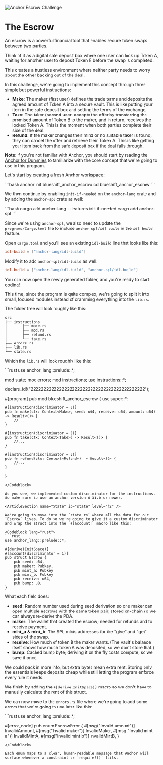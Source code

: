 
![Anchor Escrow Challenge](/graphics/challenge-banners/anchor-escrow.png)

# The Escrow

An escrow is a powerful financial tool that enables secure token swaps between two parties. 

Think of it as a digital safe deposit box where one user can lock up Token A, waiting for another user to deposit Token B before the swap is completed. 

This creates a trustless environment where neither party needs to worry about the other backing out of the deal.

In this challenge, we're going to implement this concept through three simple but powerful instructions:
- **Make**: The maker (first user) defines the trade terms and deposits the agreed amount of Token A into a secure vault. This is like putting your item in the safe deposit box and setting the terms of the exchange.
- **Take**: The taker (second user) accepts the offer by transferring the promised amount of Token B to the maker, and in return, receives the locked Token A. This is the moment when both parties complete their side of the deal.
- **Refund**: If the maker changes their mind or no suitable taker is found, they can cancel the offer and retrieve their Token A. This is like getting your item back from the safe deposit box if the deal falls through.

**Note**: If you're not familiar with Anchor, you should start by reading the [Anchor for Dummies](/en/courses/anchor-for-dummies) to familiarize with the core concept that we're going to use in this program.

<ArticleSection name="Installation" id="installation" level="h2" />

Let's start by creating a fresh Anchor workspace:

<Codeblock lang="terminal">
```bash
anchor init blueshift_anchor_escrow
cd blueshift_anchor_escrow
```
</Codeblock>

We then continue by enabling `init-if-needed` on the `anchor-lang` crate and by adding the `anchor-spl` crate as well:

<Codeblock lang="terminal">
```bash
cargo add anchor-lang --features init-if-needed
cargo add anchor-spl
```
</Codeblock>

Since we're using `anchor-spl`, we also need to update the `programs/Cargo.toml` file to include `anchor-spl/idl-build` in the `idl-build` feature. 

Open `Cargo.toml` and you'll see an existing `idl-build` line that looks like this:

```toml
idl-build = ["anchor-lang/idl-build"]
```

Modify it to add `anchor-spl/idl-build` as well:

```toml
idl-build = ["anchor-lang/idl-build", "anchor-spl/idl-build"]
```

You can now open  the newly generated folder, and you're ready to start coding! 

<ArticleSection name="Template" id="template" level="h2" />

This time, since the program is quite complex, we're going to split it into small, focused modules instead of cramming everything into the `lib.rs`. 

The folder tree will look roughly like this:

```
src
├── instructions
│       ├── make.rs
│       ├── mod.rs
│       ├── refund.rs
│       └── take.rs
├── errors.rs
├── lib.rs
└── state.rs
```

Which the `lib.rs` will look roughly like this:

<Codeblock lang="rust">
```rust
use anchor_lang::prelude::*;

mod state;
mod errors;
mod instructions;
use instructions::*;

declare_id!("22222222222222222222222222222222222222222222");

#[program]
pub mod blueshift_anchor_escrow {
    use super::*;

    #[instruction(discriminator = 0)]
    pub fn make(ctx: Context<Make>, seed: u64, receive: u64, amount: u64) -> Result<()> {
        //...
    }

    #[instruction(discriminator = 1)]
    pub fn take(ctx: Context<Take>) -> Result<()> {
        //...
    }

    #[instruction(discriminator = 2)]
    pub fn refund(ctx: Context<Refund>) -> Result<()> {
        //...
    }
}
```
</Codeblock>

As you see, we implemented custom discriminator for the instructions. So make sure to use an anchor version 0.31.0 or newer.

<ArticleSection name="State" id="state" level="h2" />

We're going to move into the `state.rs` where all the data for our `Escrow` lives. To do so we're going to give it a custom discriminator and wrap the struct into the `#[account]` macro like this:

<Codeblock lang="rust">
```rust
use anchor_lang::prelude::*;

#[derive(InitSpace)]
#[account(discriminator = 1)]
pub struct Escrow {
    pub seed: u64,
    pub maker: Pubkey,
    pub mint_a: Pubkey,
    pub mint_b: Pubkey,
    pub receive: u64,
    pub bump: u8,
}
  ```
</Codeblock>

What each field does:
- **seed**: Random number used during seed derivation so one maker can open multiple escrows with the same token pair; stored on-chain so we can always re-derive the PDA.
- **maker**: The wallet that created the escrow; needed for refunds and to receive payment.
- **mint_a** & **mint_b**: The SPL mints addresses for the "give" and "get" sides of the swap.
- **receive**: How much of token B the maker wants. (The vault's balance itself shows how much token A was deposited, so we don't store that.)
- **bump**: Cached bump byte; deriving it on the fly costs compute, so we save it once.

We could pack in more info, but extra bytes mean extra rent. Storing only the essentials keeps deposits cheap while still letting the program enforce every rule it needs.

We finish by adding the `#[derive(InitSpace)]` macro so we don't have to manually calculate the rent of this struct.

<ArticleSection name="Errors" id="errors" level="h2" />

We can now move to the `errors.rs` file where we're going to add some errors that we're going to use later like this: 

<Codeblock lang="rust">
```rust
use anchor_lang::prelude::*;

#[error_code]
pub enum EscrowError {
    #[msg("Invalid amount")]
    InvalidAmount,
    #[msg("Invalid maker")]
    InvalidMaker,
    #[msg("Invalid mint a")]
    InvalidMintA,
    #[msg("Invalid mint b")]
    InvalidMintB,
}
```
</Codeblock>

Each enum maps to a clear, human-readable message that Anchor will surface whenever a constraint or `require!()` fails.
